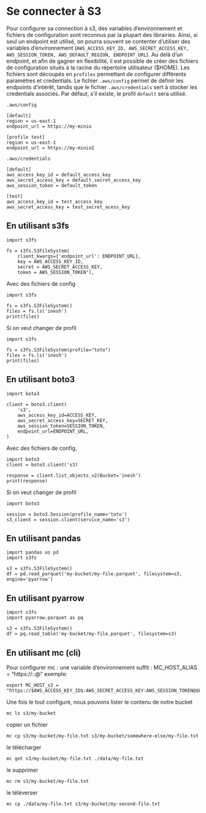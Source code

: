 # Se connecter à S3

Pour configurer sa connection à s3, des variables d'environnement et fichiers de configuration sont reconnus par la plupart des librairies. Ainsi, si seul un endpoint est utilisé, on pourra souvent se contenter d'utiliser des variables d'environnement (`AWS_ACCESS_KEY_ID, AWS_SECRET_ACCESS_KEY, AWS_SESSION_TOKEN, AWS_DEFAULT_REGION, ENDPOINT_URL`).
Au delà d'un endpoint, et afin de gagner en flexibilité, il est possible de créer des fichiers de configuration situés à la racine du répertoire utilisateur ($HOME). Les fichiers sont découpés en `profiles` permettant de configurer différents paramètres et credentials. Le fichier `.aws/config` permet de définir les endpoints d'intérêt, tandis que le fichier `.aws/credentials` sert à stocker les credentials associés. Par défaut, s'il existe, le profil `default` sera utilisé.

`.aws/config`
```
[default]
region = us-east-1
endpoint_url = https://my-minio

[profile test]
region = us-east-1
endpoint_url = https://my-minio2

```

`.aws/credentials`
```
[default]
aws_access_key_id = default_access_key
aws_secret_access_key = default_secret_access_key
aws_session_token = default_token

[test]
aws_access_key_id = test_access_key
aws_secret_access_key = test_secret_acess_key
```


## En  utilisant s3fs

```
import s3fs

fs = s3fs.S3FileSystem(
    client_kwargs={'endpoint_url': ENDPOINT_URL},
    key = AWS_ACCESS_KEY_ID, 
    secret = AWS_SECRET_ACCESS_KEY, 
    token = AWS_SESSION_TOKEN"),

```

Avec des fichiers de config

```
import s3fs

fs = s3fs.S3FileSystem()
files = fs.ls('inesh')
print(files)
```
Si on veut changer de profil
```
import s3fs

fs = s3fs.S3FileSystem(profile="toto")
files = fs.ls('inesh')
print(files)
```

## En utilisant boto3

```
import boto3

client = boto3.client(
    's3',
    aws_access_key_id=ACCESS_KEY,
    aws_secret_access_key=SECRET_KEY,
    aws_session_token=SESSION_TOKEN,
    endpoint_url=ENDPOINT_URL,
)
```
Avec des fichiers de config, 

```
import boto3
client = boto3.client('s3)

response = client.list_objects_v2(Bucket='inesh')
print(response)

```
Si on veut changer de profil

```
import boto3

session = boto3.Session(profile_name='toto')
s3_client = session.client(service_name='s3')

```

## En utilisant pandas

```
import pandas as pd
import s3fs

s3 = s3fs.S3FileSystem()
df = pd.read_parquet('my-bucket/my-file.parquet', filesystem=s3, engine='pyarrow')

```

## En utilisant pyarrow

```
import s3fs
import pyarrow.parquet as pq

s3 = s3fs.S3FileSystem()
df = pq.read_table('my-bucket/my-file.parquet', filesystem=s3)

```

## En utilisant mc (cli)

Pour configurer mc : une variable d'environnement suffit : MC_HOST_ALIAS = "https://<Access Key>:<Secret Key>:<Session Token>@<YOUR-S3-ENDPOINT>"
exemple:
```
export MC_HOST_s3 = "https://$AWS_ACCESS_KEY_ID$:AWS_SECRET_ACCESS_KEY:AWS_SESSION_TOKEN@$ENDPOINT_URL$"
```

Une fois le tout configuré, nous pouvons lister le contenu de notre bucket
```
mc ls s3/my-bucket
```
copier un fichier
```
mc cp s3/my-bucket/my-file.txt s3/my-bucket/somewhere-else/my-file.txt
```
le télécharger
```
mc get s3/my-bucket/my-file.txt ./data/my-file.txt
```
le supprimer
```
mc rm s3/my-bucket/my-file.txt
```
le téléverser
```
mc cp ./data/my-file.txt s3/my-bucket/my-second-file.txt
```




